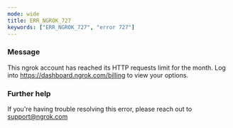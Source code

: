 ```yaml
---
mode: wide
title: ERR_NGROK_727
keywords: ["ERR_NGROK_727", "error 727"]
---
```



### Message

This ngrok account has reached its HTTP requests limit for the month. Log into https://dashboard.ngrok.com/billing to view your options.

<ErrorDetails />

### Further help

If you're having trouble resolving this error, please reach out to [support@ngrok.com](mailto:support@ngrok.com?subject=Help%20with%20ERR_NGROK_727)
